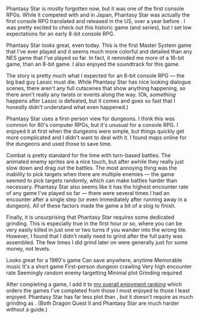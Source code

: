 Phantasy Star is mostly forgotten now, but it was one of the first console RPGs. While it competed with
<GameLink slug="dragon_quest_iii" /> and <GameLink slug="final_fantasy" /> in Japan, Phantasy Star was actually the
first console RPG translated and released in the US, over a year before <GameLink slug="dragon_quest" />. I was pretty
excited to check out this historic game (and series), but I set low expectations for an early 8-bit console RPG.

<GameHeader game={props.game} />

Phantasy Star looks great, even today. This is the first Master System game that I've ever played and it seems much more
colorful and detailed than any NES game that I've played so far. In fact, it reminded me more of a 16-bit game, than an
8-bit game. I also enjoyed the soundtrack for this game.

The story is pretty much what I expected for an 8-bit console RPG &mdash; the big bad guy Lassic must die. While
Phantasy Star has nice looking dialogue scenes, there aren't any full cutscenes that show anything happening, so there
aren't really any twists or events along the way. (Ok, _something_ happens after <Spoiler>Lassic is defeated</Spoiler>,
but it comes and goes so fast that I honestly didn't understand what even happened.)

Phantasy Star uses a first-person view for dungeons. I think this was common for 80's computer RPGs, but it's unusual
for a console RPG. I enjoyed it at first when the dungeons were simple, but things quickly get more complicated and I
didn't want to deal with it. I found maps online for the dungeons and used those to save time.

Combat is pretty standard for the time with turn-based battles. The animated enemy sprites are a nice touch, but after
awhile they really just slow down and drag out the battles. The most annoying thing was the inability to pick targets
when there are multiple enemies &mdash; the game seemed to pick targets randomly, which can make battles harder than
necessary. Phantasy Star also seems like it has the highest encounter rate of any game I've played so far &mdash; there
were several times I had an encounter after a single step (or even immediately after running away in a dungeon). All of
these factors made the game a bit of a slog to finish.

Finally, it is unsurprising that Phantasy Star requires some dedicated grinding. This is especially true in the first
hour or so, where you can be very easily killed in just one or two turns if you wander into the wrong tile. However, I
found that I didn't really need to grind after the full party was assembled. The few times I did grind later on were
generally just for some money, not levels.

<LikedDisliked>
  <LikedList>
    <LikedItem>Looks great for a 1980's game</LikedItem>
    <LikedItem>Can save anywhere, anytime</LikedItem>
    <LikedItem>Memorable music</LikedItem>
    <LikedItem>It's a short game</LikedItem>
  </LikedList>
  <DislikedList>
    <DislikedItem>First-person dungeon crawling</DislikedItem>
    <DislikedItem>Very high encounter rate</DislikedItem>
    <DislikedItem>Seemingly random enemy targetting</DislikedItem>
    <DislikedItem>Minimal plot</DislikedItem>
    <DislikedItem>Grinding required</DislikedItem>
  </DislikedList>
</LikedDisliked>

After completing a game, I add it to [my overall enjoyment ranking](/ranking) which orders the games I've completed from
those I most enjoyed to those I least enjoyed. Phantasy Star has far less plot than
<GameLink slug="final_fantasy_ii" />, but it doesn't require as much grinding as <GameLink slug="dragon_quest_ii" />.
(Both Dragon Quest II and Phantasy Star are much harder without a guide.)

<GameRanking game={props.slug} />

